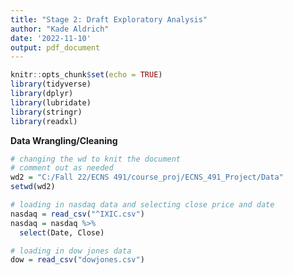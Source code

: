 ```yaml
---
title: "Stage 2: Draft Exploratory Analysis"
author: "Kade Aldrich"
date: '2022-11-10'
output: pdf_document
---
```


```r
knitr::opts_chunk$set(echo = TRUE)
library(tidyverse)
library(dplyr)
library(lubridate)
library(stringr)
library(readxl)
```
**Data Wrangling/Cleaning**

```r
# changing the wd to knit the document
# comment out as needed
wd2 = "C:/Fall 22/ECNS 491/course_proj/ECNS_491_Project/Data"
setwd(wd2)

# loading in nasdaq data and selecting close price and date
nasdaq = read_csv("^IXIC.csv")
nasdaq = nasdaq %>%
  select(Date, Close)

# loading in dow jones data
dow = read_csv("dowjones.csv")
```
